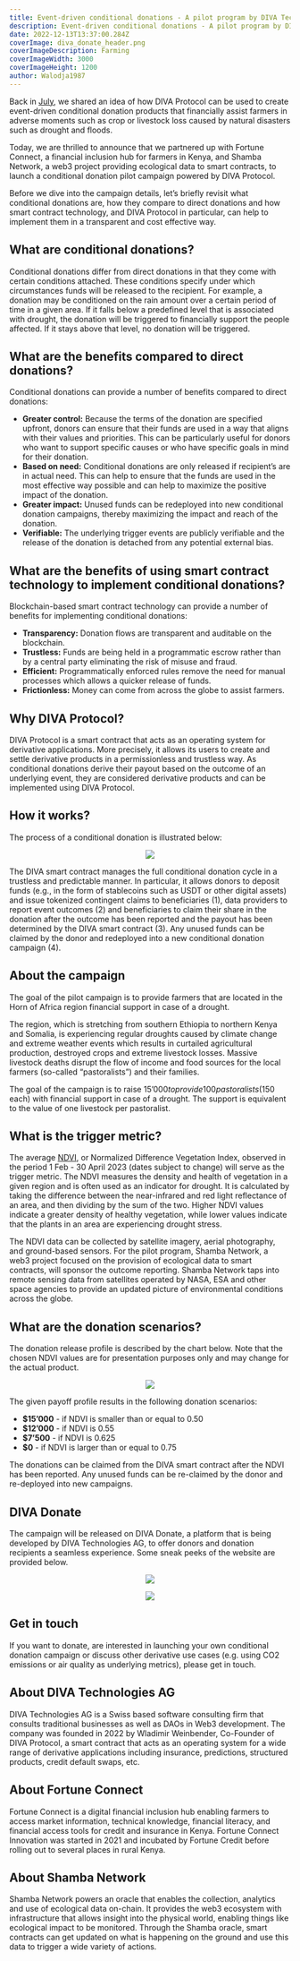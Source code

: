 ```yaml
---
title: Event-driven conditional donations - A pilot program by DIVA Technologies AG, Fortune Connect and Shamba Network
description: Event-driven conditional donations - A pilot program by DIVA Technologies AG, Fortune Connect and Shamba Network
date: 2022-12-13T13:37:00.284Z
coverImage: diva_donate_header.png
coverImageDescription: Farming
coverImageWidth: 3000
coverImageHeight: 1200
author: Walodja1987
---
```


Back in [July](https://www.divaprotocol.io/posts/diva-how-diva-protocol-can-help-unlock-affordable-insurance-for-farmers), we shared an idea of how DIVA Protocol can be used to 
create event-driven conditional donation products that financially assist farmers in adverse moments such as crop or livestock loss caused by natural disasters such as drought and floods. 

Today, we are thrilled to announce that we partnered up with Fortune Connect, a financial inclusion hub for farmers in Kenya, 
and Shamba Network, a web3 project providing ecological data to smart contracts, to launch a conditional donation pilot campaign powered by DIVA Protocol. 

Before we dive into the campaign details, let’s briefly revisit what conditional donations are, how they compare to direct donations and how smart 
contract technology, and DIVA Protocol in particular, can help to implement them in a transparent and cost effective way.

## What are conditional donations?

Conditional donations differ from direct donations in that they come with certain conditions attached. These conditions specify under which 
circumstances funds will be released to the recipient. For example, a donation may be conditioned on the rain amount over a certain period of 
time in a given area. If it falls below a predefined level that is associated with drought, the donation will be triggered to financially 
support the people affected. If it stays above that level, no donation will be triggered.

## What are the benefits compared to direct donations?

Conditional donations can provide a number of benefits compared to direct donations:
* **Greater control:** Because the terms of the donation are specified upfront, donors can ensure that their funds are used in a way that 
aligns with their values and priorities. This can be particularly useful for donors who want to support specific causes or who have specific 
goals in mind for their donation.
* **Based on need:** Conditional donations are only released if recipient’s are in actual need. This can help to ensure that the funds are 
used in the most effective way possible and can help to maximize the positive impact of the donation.
* **Greater impact:** Unused funds can be redeployed into new conditional donation campaigns, thereby maximizing the impact and reach of the donation. 
* **Verifiable:** The underlying trigger events are publicly verifiable and the release of the donation is detached from any potential external bias.

## What are the benefits of using smart contract technology to implement conditional donations?

Blockchain-based smart contract technology can provide a number of benefits for implementing conditional donations: 
* **Transparency:** Donation flows are transparent and auditable on the blockchain.
* **Trustless:** Funds are being held in a programmatic escrow rather than by a central party eliminating the risk of misuse and fraud.
* **Efficient:** Programmatically enforced rules remove the need for manual processes which allows a quicker release of funds.
* **Frictionless:** Money can come from across the globe to assist farmers.

## Why DIVA Protocol?

DIVA Protocol is a smart contract that acts as an operating system for derivative applications. More precisely, it allows its users to create 
and settle derivative products in a permissionless and trustless way. As conditional donations derive their payout based on the outcome of an 
underlying event, they are considered derivative products and can be implemented using DIVA Protocol.

## How it works?

The process of a conditional donation is illustrated below:

<p align="center">
  <img src="/images/posts/diva-donate-how-it-works.png" />
</p>


The DIVA smart contract manages the full conditional donation cycle in a trustless and predictable manner. In particular, it allows donors to 
deposit funds (e.g., in the form of stablecoins such as USDT or other digital assets) and issue tokenized contingent claims to beneficiaries (1), 
data providers to report event outcomes (2) and beneficiaries to claim their share in the donation after the outcome has been reported and the 
payout has been determined by the DIVA smart contract (3). Any unused funds can be claimed by the donor and redeployed into a new conditional donation campaign (4).

## About the campaign

The goal of the pilot campaign is to provide farmers that are located in the Horn of Africa region financial support in case of a drought. 

The region, which is stretching from southern Ethiopia to northern Kenya and Somalia, is experiencing regular droughts caused by climate change 
and extreme weather events which results in curtailed agricultural production, destroyed crops and extreme livestock losses. Massive livestock deaths 
disrupt the flow of income and food sources for the local farmers (so-called “pastoralists”) and their families.

The goal of the campaign is to raise $15’000 to provide 100 pastoralists ($150 each) with financial support in case of a drought. The support 
is equivalent to the value of one livestock per pastoralist.

## What is the trigger metric?

The average [NDVI](https://en.wikipedia.org/wiki/Normalized_difference_vegetation_index), or Normalized Difference Vegetation Index, observed in the period 
1 Feb - 30 April 2023 (dates subject to change) will serve as the trigger metric. 
The NDVI measures the density and health of vegetation in a given region and is often used as an indicator for drought. It is calculated by taking the difference 
between the near-infrared and red light reflectance of an area, and then dividing by the sum of the two. Higher NDVI values indicate a greater density of healthy 
vegetation, while lower values indicate that the plants in an area are experiencing drought stress.

The NDVI data can be collected by satellite imagery, aerial photography, and ground-based sensors. For the pilot program, Shamba Network, a web3 project focused 
on the provision of ecological data to smart contracts, will sponsor the outcome reporting. Shamba Network taps into remote sensing data from satellites operated by 
NASA, ESA and other space agencies to provide an updated picture of environmental conditions across the globe. 

## What are the donation scenarios?
The donation release profile is described by the chart below. Note that the chosen NDVI values are for presentation purposes only and may change for the actual product.

<p align="center">
  <img src="/images/posts/diva-donate-payoff-profile.png" />
</p>

The given payoff profile results in the following donation scenarios:
- **$15’000** - if NDVI is smaller than or equal to 0.50
- **$12’000** - if NDVI is 0.55
- **$7’500** - if NDVI is 0.625
- **$0** - if NDVI is larger than or equal to 0.75

The donations can be claimed from the DIVA smart contract after the NDVI has been reported. Any unused funds can be re-claimed by the donor and re-deployed into new campaigns.

## DIVA Donate
The campaign will be released on DIVA Donate, a platform that is being developed by DIVA Technologies AG, to offer donors and donation recipients a seamless experience. 
Some sneak peeks of the website are provided below.

<p align="center">
  <img src="/images/posts/diva-donate-1.png" />
</p>

<p align="center">
  <img src="/images/posts/diva-donate-2.png" />
</p>

## Get in touch
If you want to donate, are interested in launching your own conditional donation campaign or discuss other derivative use cases (e.g. using CO2 emissions or air 
quality as underlying metrics), please get in touch.

## About DIVA Technologies AG

DIVA Technologies AG is a Swiss based software consulting firm that consults traditional businesses as well as DAOs in Web3 development. The company was founded 
in 2022 by Wladimir Weinbender, Co-Founder of DIVA Protocol, a smart contract that acts as an operating system for a wide range of derivative applications 
including insurance, predictions, structured products, credit default swaps, etc.

## About Fortune Connect

Fortune Connect is a digital financial inclusion hub enabling farmers to access market information, technical knowledge, financial literacy, and financial 
access tools for credit and insurance in Kenya. Fortune Connect Innovation was started in 2021 and incubated by Fortune Credit before rolling out to several 
places in rural Kenya.

## About Shamba Network

Shamba Network powers an oracle that enables the collection, analytics and use of ecological data on-chain. It provides the web3 ecosystem with 
infrastructure that allows insight into the physical world, enabling things like ecological impact to be monitored. Through the Shamba oracle, 
smart contracts can get updated on what is happening on the ground and use this data to trigger a wide variety of actions. 




